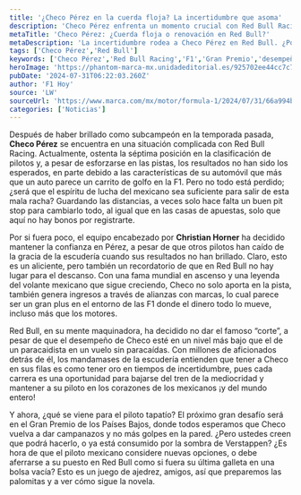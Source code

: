 ```yaml
---
title: '¿Checo Pérez en la cuerda floja? La incertidumbre que asoma'
description: 'Checo Pérez enfrenta un momento crucial con Red Bull Racing. Con un desempeño inesperado, la presión aumenta. ¿Podrá revertir la situación o es hora de un cambio?'
metaTitle: 'Checo Pérez: ¿Cuerda floja o renovación en Red Bull?'
metaDescription: 'La incertidumbre rodea a Checo Pérez en Red Bull. ¿Podrá revertir su situación o es tiempo de nuevas oportunidades? Descúbrelo aquí.'
tags: ['Checo Pérez','Red Bull']
keywords: ['Checo Pérez','Red Bull Racing','F1','Gran Premio','desempeño piloto']
heroImage: 'https://phantom-marca-mx.unidadeditorial.es/925702ee44cc7c7dedb9a67d7f6ec87e/resize/600/mx/assets/multimedia/imagenes/2024/07/31/17223900144226.jpg'
pubDate: '2024-07-31T06:22:03.260Z'
author: 'F1 Hoy'
source: 'LW'
sourceUrl: 'https://www.marca.com/mx/motor/formula-1/2024/07/31/66a994b146163f29248b4574.html'
categories: ['Noticias']
---
```

Después de haber brillado como subcampeón en la temporada pasada, **Checo Pérez** se encuentra en una situación complicada con Red Bull Racing. Actualmente, ostenta la séptima posición en la clasificación de pilotos y, a pesar de esforzarse en las pistas, los resultados no han sido los esperados, en parte debido a las características de su automóvil que más que un auto parece un carrito de golfo en la F1. Pero no todo está perdido; ¿será que el espíritu de lucha del mexicano sea suficiente para salir de esta mala racha? Guardando las distancias, a veces solo hace falta un buen pit stop para cambiarlo todo, al igual que en las casas de apuestas, solo que aquí no hay bonos por registrarte.

Por si fuera poco, el equipo encabezado por **Christian Horner** ha decidido mantener la confianza en Pérez, a pesar de que otros pilotos han caído de la gracia de la escudería cuando sus resultados no han brillado. Claro, esto es un aliciente, pero también un recordatorio de que en Red Bull no hay lugar para el descanso. Con una fama mundial en ascenso y una leyenda del volante mexicano que sigue creciendo, Checo no solo aporta en la pista, también genera ingresos a través de alianzas con marcas, lo cual parece ser un gran plus en el entorno de las F1 donde el dinero todo lo mueve, incluso más que los motores.

Red Bull, en su mente maquinadora, ha decidido no dar el famoso “corte”, a pesar de que el desempeño de Checo esté en un nivel más bajo que el de un paracaidista en un vuelo sin paracaídas. Con millones de aficionados detrás de él, los mandamases de la escudería entienden que tener a Checo en sus filas es como tener oro en tiempos de incertidumbre, pues cada carrera es una oportunidad para bajarse del tren de la mediocridad y mantener a su piloto en los corazones de los mexicanos ¡y del mundo entero! 

Y ahora, ¿qué se viene para el piloto tapatío? El próximo gran desafío será en el Gran Premio de los Países Bajos, donde todos esperamos que Checo vuelva a dar campanazos y no más golpes en la pared. ¿Pero ustedes creen que podrá hacerlo, o ya está consumido por la sombra de Verstappen? ¿Es hora de que el piloto mexicano considere nuevas opciones, o debe aferrarse a su puesto en Red Bull como si fuera su última galleta en una bolsa vacía? Esto es un juego de ajedrez, amigos, así que preparemos las palomitas y a ver cómo sigue la novela.


